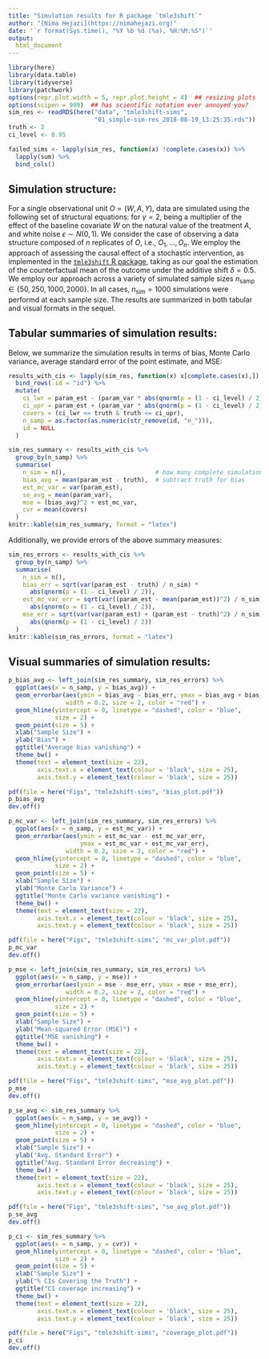 ```yaml
---
title: "Simulation results for R package `tmle3shift`"
author: "[Nima Hejazi](https://nimahejazi.org)"
date: '`r format(Sys.time(), "%Y %b %d (%a), %H:%M:%S")`'
output:
  html_document
---
```


```r
library(here)
library(data.table)
library(tidyverse)
library(patchwork)
options(repr.plot.width = 5, repr.plot.height = 4)  ## resizing plots
options(scipen = 999)  ## has scientific notation ever annoyed you?
sim_res <- readRDS(here("data", "tmle3shift-sims",
                        "01_simple-sim-res_2018-08-19_13:25:35.rds"))
truth <- 2
ci_level <- 0.95
```

```r
failed_sims <- lapply(sim_res, function(x) !complete.cases(x)) %>%
  lapply(sum) %>%
  bind_cols()
```

## Simulation structure:

For a single observational unit $O = (W, A, Y)$, data are simulated using the
following set of structural equations:
\begin{align*}
  W \sim Bern(p = 0.5)\\
  A \sim N(\mu = \gamma \cdot W, \sigma^2 = 1)\\
  Y = A + W + \epsilon,
\end{align*}
for $\gamma = 2$, being a multiplier of the effect of the baseline covariate $W$
on the natural value of the treatment $A$, and white noise $\epsilon \sim
N(0, 1)$. We consider the case of observing a data structure composed of $n$
replicates of $O$, i.e., $O_1, \ldots, O_n$. We employ the approach of assessing
the causal effect of a stochastic intervention, as implemented in the
[`tmle3shift` R package](http://tmle3shift.tlverse.org/), taking as our goal the
estimation of the counterfactual mean of the outcome under the additive shift
$\delta = 0.5$. We employ our approach across a variety of simulated sample
sizes $n_{\text{samp}} \in \{50, 250, 1000, 2000\}$. In all cases,
$n_{\text{sim}} = 1000$ simulations were performd at each sample size. The
results are summarized in both tabular and visual formats in the sequel.

## Tabular summaries of simulation results:

Below, we summarize the simulation results in terms of bias, Monte Carlo
variance, average standard error of the point estimate, and MSE:
```r
results_with_cis <- lapply(sim_res, function(x) x[complete.cases(x),]) %>%
  bind_rows(.id = "id") %>%
  mutate(
    ci_lwr = param_est - (param_var * abs(qnorm(p = (1 - ci_level) / 2))),
    ci_upr = param_est + (param_var * abs(qnorm(p = (1 - ci_level) / 2))),
    covers = (ci_lwr <= truth & truth <= ci_upr),
    n_samp = as.factor(as.numeric(str_remove(id, "n_"))),
    id = NULL
  )
```

```r
sim_res_summary <- results_with_cis %>%
  group_by(n_samp) %>%
  summarise(
    n_sim = n(),                         # how many complete simulations
    bias_avg = mean(param_est - truth),  # subtract truth for bias
    est_mc_var = var(param_est),
    se_avg = mean(param_var),
    mse = (bias_avg)^2 + est_mc_var,
    cvr = mean(covers)
  )
knitr::kable(sim_res_summary, format = "latex")
```

Additionally, we provide errors of the above summary measures:
```r
sim_res_errors <- results_with_cis %>%
  group_by(n_samp) %>%
  summarise(
    n_sim = n(),
    bias_err = sqrt(var(param_est - truth) / n_sim) *
      abs(qnorm(p = (1 - ci_level) / 2)),
    est_mc_var_err = sqrt(var((param_est - mean(param_est))^2) / n_sim) *
      abs(qnorm(p = (1 - ci_level) / 2)),
    mse_err = sqrt(var(var(param_est) + (param_est - truth)^2) / n_sim) *
      abs(qnorm(p = (1 - ci_level) / 2))
  )
knitr::kable(sim_res_errors, format = "latex")
```

## Visual summaries of simulation results:

```r
p_bias_avg <- left_join(sim_res_summary, sim_res_errors) %>%
  ggplot(aes(x = n_samp, y = bias_avg)) +
  geom_errorbar(aes(ymin = bias_avg - bias_err, ymax = bias_avg + bias_err),
                width = 0.2, size = 2, color = "red") +
  geom_hline(yintercept = 0, linetype = "dashed", color = "blue",
             size = 2) +
  geom_point(size = 5) +
  xlab("Sample Size") +
  ylab("Bias") +
  ggtitle("Average bias vanishing") +
  theme_bw() +
  theme(text = element_text(size = 22),
        axis.text.x = element_text(colour = 'black', size = 25),
        axis.text.y = element_text(colour = 'black', size = 25))

pdf(file = here("Figs", "tmle3shift-sims", "bias_plot.pdf"))
p_bias_avg
dev.off()
```

```r
p_mc_var <- left_join(sim_res_summary, sim_res_errors) %>%
  ggplot(aes(x = n_samp, y = est_mc_var)) +
  geom_errorbar(aes(ymin = est_mc_var - est_mc_var_err,
                    ymax = est_mc_var + est_mc_var_err),
                width = 0.2, size = 2, color = "red") +
  geom_hline(yintercept = 0, linetype = "dashed", color = "blue",
             size = 2) +
  geom_point(size = 5) +
  xlab("Sample Size") +
  ylab("Monte Carlo Variance") +
  ggtitle("Monte Carlo variance vanishing") +
  theme_bw() +
  theme(text = element_text(size = 22),
        axis.text.x = element_text(colour = 'black', size = 25),
        axis.text.y = element_text(colour = 'black', size = 25))

pdf(file = here("Figs", "tmle3shift-sims", "mc_var_plot.pdf"))
p_mc_var
dev.off()
```

```r
p_mse <- left_join(sim_res_summary, sim_res_errors) %>%
  ggplot(aes(x = n_samp, y = mse)) +
  geom_errorbar(aes(ymin = mse - mse_err, ymax = mse + mse_err),
                width = 0.2, size = 2, color = "red") +
  geom_hline(yintercept = 0, linetype = "dashed", color = "blue",
             size = 2) +
  geom_point(size = 5) +
  xlab("Sample Size") +
  ylab("Mean-squared Error (MSE)") +
  ggtitle("MSE vanishing") +
  theme_bw() +
  theme(text = element_text(size = 22),
        axis.text.x = element_text(colour = 'black', size = 25),
        axis.text.y = element_text(colour = 'black', size = 25))

pdf(file = here("Figs", "tmle3shift-sims", "mse_avg_plot.pdf"))
p_mse
dev.off()
```

```r
p_se_avg <- sim_res_summary %>%
  ggplot(aes(x = n_samp, y = se_avg)) +
  geom_hline(yintercept = 0, linetype = "dashed", color = "blue",
             size = 2) +
  geom_point(size = 5) +
  xlab("Sample Size") +
  ylab("Avg. Standard Error") +
  ggtitle("Avg. Standard Error decreasing") +
  theme_bw() +
  theme(text = element_text(size = 22),
        axis.text.x = element_text(colour = 'black', size = 25),
        axis.text.y = element_text(colour = 'black', size = 25))

pdf(file = here("Figs", "tmle3shift-sims", "se_avg_plot.pdf"))
p_se_avg
dev.off()
```

```r
p_ci <- sim_res_summary %>%
  ggplot(aes(x = n_samp, y = cvr)) +
  geom_hline(yintercept = 0, linetype = "dashed", color = "blue",
             size = 2) +
  geom_point(size = 5) +
  xlab("Sample Size") +
  ylab("% CIs Covering the Truth") +
  ggtitle("CI coverage increasing") +
  theme_bw() +
  theme(text = element_text(size = 22),
        axis.text.x = element_text(colour = 'black', size = 25),
        axis.text.y = element_text(colour = 'black', size = 25))

pdf(file = here("Figs", "tmle3shift-sims", "coverage_plot.pdf"))
p_ci
dev.off()
```

